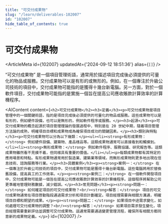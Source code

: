 ```yaml
---
title: "可交付成果物"
slug: "/learn/deliverables-102007"
id: "102007"
hide_table_of_contents: true
---
```



# 可交付成果物

<ArticleMeta id={102007} updatedAt={'2024-09-12 18:51:36'} alias={`[]`} />
<div className='border-solid border-b border-t-0 my-4 border-[var(--ifm-color-gray-300)]' />

“可交付成果物” 是一個項目管理術語，通常用於描述項目完成後必須提供的可量化的物品或服務。交付成果物可以是有形的或無形的。例如，在一個專注於升級公司技術的項目中，交付成果物可能指的是獲得十幾台新電腦。另一方面，對於一個軟件項目，交付成果物可能指的是實施一個旨在提高公司應收賬款計算效率的計算機程序。

<AIContent content={`<h2>可交付成果物</h2><h3>定義</h3><p>可交付成果物是項目管理中的一個關鍵術語，指的是項目完成後必須提供的可量化的物品或服務。這些成果物可以是有形的，例如硬件設備，也可以是無形的，例如軟件程序或服務。</p><h3>起源</h3><p>可交付成果物的概念起源於項目管理理論的發展過程中，特別是在 20 世紀中期，隨着項目管理方法論的成熟，明確項目目標和成果物成為確保項目成功的關鍵因素。</p><h3>類別與特點</h3><p>可交付成果物可以分為以下幾類：</p><ul><li><strong>有形成果物：</strong> 例如硬件設備、建築物、產品樣品等。這類成果物通常可以直接看到和觸摸到。</li><li><strong>無形成果物：</strong> 例如軟件程序、服務協議、研究報告等。這類成果物雖然看不見摸不着，但同樣具有重要的價值。</li></ul><p>每類成果物都有其特定的應用場景和特點。有形成果物通常用於製造業、建築業等領域，而無形成果物則更多地出現在信息技術、諮詢服務等行業。</p><h3>具體案例</h3><p><strong>案例一：</strong> 在一個專注於升級公司技術的項目中，交付成果物可能是獲得十幾台新電腦。這些電腦將用於替換舊設備，提高員工的工作效率。</p><p><strong>案例二：</strong> 在一個軟件開發項目中，交付成果物可能是一個旨在提高公司應收賬款計算效率的計算機程序。這個程序將幫助公司更準確地管理財務數據，減少錯誤。</p><h3>常見問題</h3><p><strong>問題一：</strong> 如何確定項目的可交付成果物？<br/><strong>解答：</strong> 項目的可交付成果物通常在項目啓動階段通過需求分析和項目計劃確定。項目經理需要與相關方溝通，明確項目目標和期望的成果。</p><p><strong>問題二：</strong> 如果項目中途需求變化，如何處理可交付成果物的調整？<br/><strong>解答：</strong> 如果項目需求發生變化，項目經理需要重新評估並調整可交付成果物。這通常需要通過變更管理流程，確保所有相關方都同意新的成果物定義。</p>`} id={102007} />
